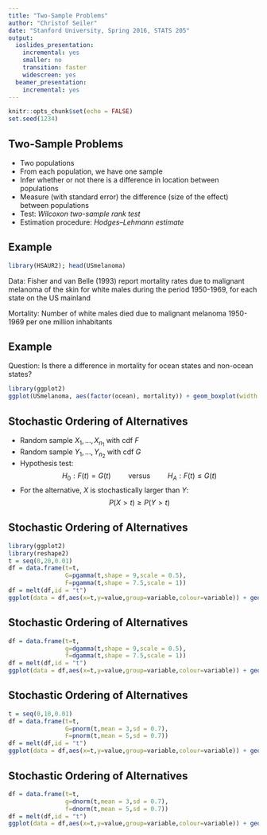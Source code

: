 ```yaml
---
title: "Two-Sample Problems"
author: "Christof Seiler"
date: "Stanford University, Spring 2016, STATS 205"
output:
  ioslides_presentation:
    incremental: yes
    smaller: no
    transition: faster
    widescreen: yes
  beamer_presentation:
    incremental: yes
---
```


```r
knitr::opts_chunk$set(echo = FALSE)
set.seed(1234)
```

## Two-Sample Problems

* Two populations
* From each population, we have one sample
* Infer whether or not there is a difference in location between populations
* Measure (with standard error) the difference (size of the effect) between populations
* Test: *Wilcoxon two-sample rank test*
* Estimation procedure: *Hodges–Lehmann estimate*

## Example

```r
library(HSAUR2); head(USmelanoma)
```

Data: Fisher and van Belle (1993) report mortality rates due to malignant melanoma of the skin for white males during the period 1950-1969, for each state on the US mainland

Mortality: Number of white males died due to malignant melanoma 1950-1969 per one million inhabitants

## Example

Question: Is there a difference in mortality for ocean states and non-ocean states?

```r
library(ggplot2)
ggplot(USmelanoma, aes(factor(ocean), mortality)) + geom_boxplot(width = 0.3)
```

## Stochastic Ordering of Alternatives

* Random sample $X_1,\dots,X_{n_1}$ with cdf $F$
* Random sample $Y_1,\dots,Y_{n_2}$ with cdf $G$
* Hypothesis test: $$H_0: F(t) = G(t) \hspace{1cm} \text{versus} \hspace{1cm} H_A: F(t) \le G(t)$$
* For the alternative, $X$ is stochastically larger than $Y$: $$P(X > t) \ge P(Y > t)$$

## Stochastic Ordering of Alternatives

```r
library(ggplot2)
library(reshape2)
t = seq(0,20,0.01)
df = data.frame(t=t,
                G=pgamma(t,shape = 9,scale = 0.5),
                F=pgamma(t,shape = 7.5,scale = 1))
df = melt(df,id = "t")
ggplot(data = df,aes(x=t,y=value,group=variable,colour=variable)) + geom_line(size=1)
```

## Stochastic Ordering of Alternatives

```r
df = data.frame(t=t,
                g=dgamma(t,shape = 9,scale = 0.5),
                f=dgamma(t,shape = 7.5,scale = 1))
df = melt(df,id = "t")
ggplot(data = df,aes(x=t,y=value,group=variable,colour=variable)) + geom_line(size=1)
```

## Stochastic Ordering of Alternatives

```r
t = seq(0,10,0.01)
df = data.frame(t=t,
                G=pnorm(t,mean = 3,sd = 0.7),
                F=pnorm(t,mean = 5,sd = 0.7))
df = melt(df,id = "t")
ggplot(data = df,aes(x=t,y=value,group=variable,colour=variable)) + geom_line(size=1)
```

## Stochastic Ordering of Alternatives

```r
df = data.frame(t=t,
                g=dnorm(t,mean = 3,sd = 0.7),
                f=dnorm(t,mean = 5,sd = 0.7))
df = melt(df,id = "t")
ggplot(data = df,aes(x=t,y=value,group=variable,colour=variable)) + geom_line(size=1)
```


